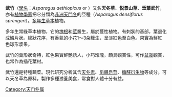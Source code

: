 {{Unreferenced|time=2021-05-28T12:01:14+00:00}}
{{Speciesbox
| name = 武竹
| image = Sprenger's Asparagus.jpg
| image_width = 250px
| image_caption = 武竹
| divisio = [[被子植物門|被子植物門]] Magnoliophyta
| genus = Asparagus
| species = aethiopicus
| authority = [[L.|L.]]
| synonyms = * ''Asparagus sprengeri'' <small>Regel</small>
}}
'''武竹'''（[[學名|學名]]：''Asparagus aethiopicus'' or ''{{lang|la| Asparagus sprengeri}}''）又名'''天冬草'''、'''悦景山草'''、'''垂葉武竹'''，亦有[[植物學家|植物學家]]把它分類為[[非洲天門冬|非洲天門冬]]的亞種（''Asparagus densiflorus sprengeri''）。[[多年生|多年生]][[草本|草本]]植物。

多年生常綠草本植物，它的[[塊根|塊根]]和[[莖|莖]]叢生，屬於蔓性植物。有刺狀的基部，葉退化成鱗片狀。總狀花序，有香氣的小花1～3朵簇生，呈淡紅色至白色。果實為鮮紅色球形漿果。

武竹的葉形狀奇特，紅色果實鮮艷誘人，小巧玲瓏，頗具觀賞性，可作[[盆栽|盆栽]]觀賞，也常作為插花葉材。

武竹還是特種蔬菜。現代研究分析其含[[天冬素|天冬素]]、[[甾體皂苷|甾體皂苷]]、[[糖醛衍生物|糖醛衍生物]]等成分。可以天冬草為原料，製作多種滋養美食，常食對人體十分有益。
{{Taxonbar|from=Q8207162}}

[[Category:天门冬属|Category:天门冬属]]